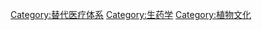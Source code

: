 {{Commonscat|Herbalism}}
{{cat main|草藥醫學}}
[[Category:替代医疗体系|Category:替代医疗体系]]
[[Category:生药学|Category:生药学]]
[[Category:植物文化|Category:植物文化]]
